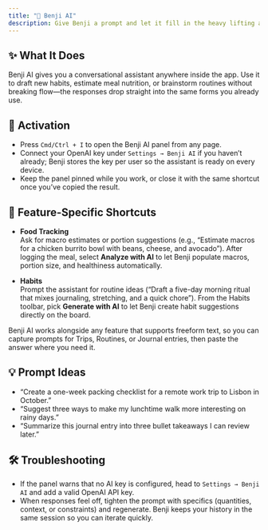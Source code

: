 ```yaml
---
title: "🤖 Benji AI"
description: Give Benji a prompt and let it fill in the heavy lifting across meals, habits, and planning
---
```


## ✨ What It Does

Benji AI gives you a conversational assistant anywhere inside the app. Use it to draft new habits, estimate meal nutrition, or brainstorm routines without breaking flow—the responses drop straight into the same forms you already use.

## 🚀 Activation

- Press `Cmd/Ctrl + I` to open the Benji AI panel from any page.
- Connect your OpenAI key under `Settings → Benji AI` if you haven’t already; Benji stores the key per user so the assistant is ready on every device.
- Keep the panel pinned while you work, or close it with the same shortcut once you’ve copied the result.

## 🎯 Feature-Specific Shortcuts

- **Food Tracking**  
  Ask for macro estimates or portion suggestions (e.g., “Estimate macros for a chicken burrito bowl with beans, cheese, and avocado”). After logging the meal, select **Analyze with AI** to let Benji populate macros, portion size, and healthiness automatically.

- **Habits**  
  Prompt the assistant for routine ideas (“Draft a five-day morning ritual that mixes journaling, stretching, and a quick chore”). From the Habits toolbar, pick **Generate with AI** to let Benji create habit suggestions directly on the board.

Benji AI works alongside any feature that supports freeform text, so you can capture prompts for Trips, Routines, or Journal entries, then paste the answer where you need it.

## 💡 Prompt Ideas

- “Create a one-week packing checklist for a remote work trip to Lisbon in October.”
- “Suggest three ways to make my lunchtime walk more interesting on rainy days.”
- “Summarize this journal entry into three bullet takeaways I can review later.”

## 🛠️ Troubleshooting

- If the panel warns that no AI key is configured, head to `Settings → Benji AI` and add a valid OpenAI API key.
- When responses feel off, tighten the prompt with specifics (quantities, context, or constraints) and regenerate. Benji keeps your history in the same session so you can iterate quickly.
